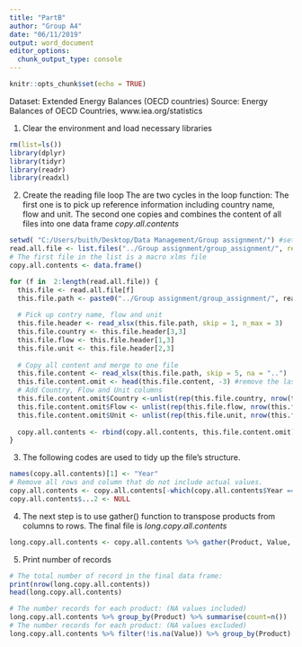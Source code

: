 ---
title: "PartB"
author: "Group A4"
date: "06/11/2019"
output: word_document
editor_options: 
  chunk_output_type: console
---

```{r setup, include=FALSE}
knitr::opts_chunk$set(echo = TRUE)
```

Dataset: Extended Energy Balances (OECD countries) 
Source: Energy Balances of OECD Countries, www.iea.org/statistics

1. Clear the environment and load necessary libraries
```{r preparation, message=FALSE}
rm(list=ls())
library(dplyr)
library(tidyr)
library(readr)
library(readxl)
```

2. Create the reading file loop
The are two cycles in the loop function: The first one is to pick up reference information including country name, flow and unit. The second one copies and combines the content of all files into one data frame $copy.all.contents$
```{r import data, results="hide", message=FALSE}
setwd( "C:/Users/buith/Desktop/Data Management/Group assignment/") #setting working direction 
read.all.file <- list.files("../Group assignment/group_assignment/", recursive = TRUE)
# The first file in the list is a macro xlms file
copy.all.contents <- data.frame()

for (f in  2:length(read.all.file)) {
  this.file <- read.all.file[f]
  this.file.path <- paste0("../Group assignment/group_assignment/", read.all.file[f])
  
  # Pick up contry name, flow and unit
  this.file.header <- read_xlsx(this.file.path, skip = 1, n_max = 3)
  this.file.country <- this.file.header[3,3]
  this.file.flow <- this.file.header[1,3]
  this.file.unit <- this.file.header[2,3]
  
  # Copy all content and merge to one file
  this.file.content <- read_xlsx(this.file.path, skip = 5, na = "..")
  this.file.content.omit <- head(this.file.content, -3) #remove the last 3 rows in each file
  # Add Country, Flow and Unit columns
  this.file.content.omit$Country <-unlist(rep(this.file.country, nrow(this.file.content.omit)))
  this.file.content.omit$Flow <- unlist(rep(this.file.flow, nrow(this.file.content.omit)))
  this.file.content.omit$Unit <- unlist(rep(this.file.unit, nrow(this.file.content.omit)))
 
  copy.all.contents <- rbind(copy.all.contents, this.file.content.omit)
}
```

3. The following codes are used to tidy up the file's structure.
```{r cleanup}
names(copy.all.contents)[1] <- "Year"
# Remove all rows and column that do not include actual values.
copy.all.contents <- copy.all.contents[-which(copy.all.contents$Year == "Time"), ]
copy.all.contents$...2 <- NULL
```

4. The next step is to use gather() function to transpose products from columns to rows.
The final file is $long.copy.all.contents$

```{r transpose}
long.copy.all.contents <- copy.all.contents %>% gather(Product, Value, `Additives/blending components`:Wind)
```

5. Print number of records
```{r}
# The total number of record in the final data frame:
print(nrow(long.copy.all.contents))
head(long.copy.all.contents)
```
```{r}
# The number records for each product: (NA values included)
long.copy.all.contents %>% group_by(Product) %>% summarise(count=n())
# The number records for each product: (NA values excluded)
long.copy.all.contents %>% filter(!is.na(Value)) %>% group_by(Product) %>% summarise(count=n())
```


